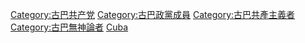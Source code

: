 [[Category:古巴共产党|Category:古巴共产党]]
[[Category:古巴政黨成員|Category:古巴政黨成員]]
[[Category:古巴共產主義者|Category:古巴共產主義者]]
[[Category:古巴無神論者|Category:古巴無神論者]]
[[Category:共產黨黨員|Cuba]]
